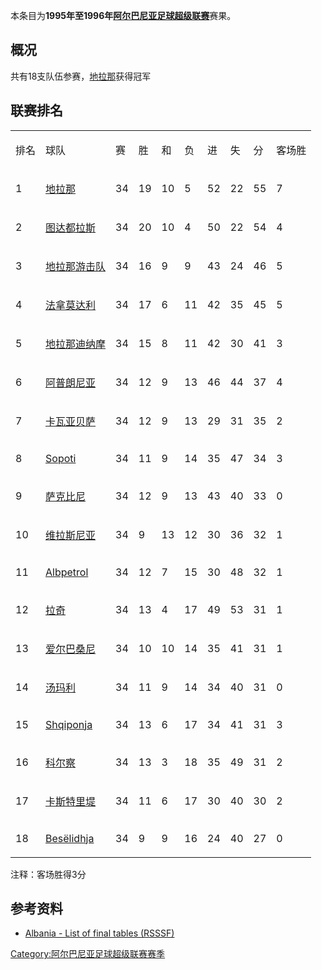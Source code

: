 {{Infobox football league season
| competition                = [[阿尔巴尼亚足球超级联赛|阿尔巴尼亚足球超级联赛]]
| season                     = 1995年–1996年
| winners                    = [[地拉那足球俱乐部|地拉那]]
| prevseason                 = [[1994年至1995年阿尔巴尼亚足球超级联赛|1994–95年]]
| nextseason                 = [[1996年至1997年阿尔巴尼亚足球超级联赛|1996–97年]]
}}
本条目为'''1995年至1996年[[阿尔巴尼亚足球超级联赛|阿尔巴尼亚足球超级联赛]]'''赛果。

== 概况 ==
共有18支队伍参赛，[[地拉那足球俱乐部|地拉那]]获得冠军

==联赛排名 ==
{| class="wikitable" style="text-align: center;"
|排名||球队||赛||胜||和||负||进||失||分||客场胜
|-
|1||[[地拉那足球俱乐部|地拉那]]||34||19||10||5||52||22||55||7
|-
|2||[[图达都拉斯体育俱乐部|图达都拉斯]]||34||20||10||4||50||22||54||4
|-
|3||[[地拉那游击队足球俱乐部|地拉那游击队]]||34||16||9||9||43||24||46||5
|-
|4||[[法拿莫达利体育俱乐部|法拿莫达利]]||34||17||6||11||42||35||45||5
|-
|5||[[地拉那迪纳摩足球俱乐部|地拉那迪纳摩]]||34||15||8||11||42||30||41||3
|-
|6||[[阿普朗尼亚足球俱乐部|阿普朗尼亚]]||34||12||9||13||46||44||37||4
|-
|7||[[卡瓦亚贝萨体育俱乐部|卡瓦亚贝萨]]||34||12||9||13||29||31||35||2
|-
|8||[[Sopoti|Sopoti]]||34||11||9||14||35||47||34||3
|-
|9||[[萨克比尼|萨克比尼]]||34||12||9||13||43||40||33||0
|-
|10||[[维拉斯尼亚足球俱乐部|维拉斯尼亚]]||34||9||13||12||30||36||32||1
|-
|11||[[Albpetrol|Albpetrol]]||34||12||7||15||30||48||32||1
|-
|12||[[拉奇足球俱乐部|拉奇]]||34||13||4||17||49||53||31||1
|-
|13||[[爱尔巴桑尼足球俱乐部|爱尔巴桑尼]]||34||10||10||14||35||41||31||1
|-
|14||[[湯瑪利足球會|汤玛利]]||34||11||9||14||34||40||31||0
|-
|15||[[Luftëtari|Shqiponja]]||34||13||6||17||34||41||31||3
|-
|16||[[科尔察足球俱乐部|科尔察]]||34||13||3||18||35||49||31||2
|-
|17||[[卡斯特里堤体育会|卡斯特里堤]]||34||11||6||17||30||40||30||2
|-
|18||[[Besëlidhja|Besëlidhja]]||34||9||9||16||24||40||27||0
|}

注释：客场胜得3分<br />

== 参考资料 ==
*[http://www.giovanniarmillotta.it/albania/calcio/alba96.html Albania - List of final tables (RSSSF)]{{Wayback|url=http://www.giovanniarmillotta.it/albania/calcio/alba96.html |date=20180927113855 }}

{{Albanian Superliga Seasons}}

[[Category:阿尔巴尼亚足球超级联赛赛季|Category:阿尔巴尼亚足球超级联赛赛季]]